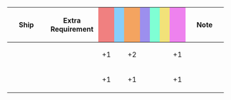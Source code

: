 {|class="wikitable" style="width:100%; text-align: center; vertical-align: middle;"
|-
! style="width: 20%;" | Ship
! style="width: 25%;" | Extra Requirement
! style="width: 5%; background-color: lightcoral;" | {{Firepower}}
! style="width: 5%; background-color: lightskyblue;" | {{Torpedo}}
! style="width: 5%; background-color: sandybrown;" | {{AA}}
! style="width: 5%; background-color: #9C8FEE;" | {{ASW}}
! style="width: 5%; background-color: #7fffd4;" | {{LOS}}
! style="width: 5%; background-color: #F2E279;" | {{Armor}}
! style="width: 5%; background-color: violet;" | {{Evasion}}
! style="width: 20%;" | Note
|-
! {{ShipLink|Akagi/Kai Ni|Akagi/Kai Ni E|text=Akagi Kai Ni/E}}<br />{{ShipLink|Kaga/Kai Ni|Kaga/Kai Ni E|Kaga/Kai Ni Go|text=Kaga Kai Ni/E/Go}}
| style="text-align:left;" | 
| +1 || || +2 || || || || +1
| style="text-align:left;" | 
|-
! {{ShipLink|Akagi/Kai|}}<br /> {{ShipLink|Kaga/Kai}}
| style="text-align:left;" | 
| +1 || || +1 || || || || +1
| style="text-align:left;" | 
|}